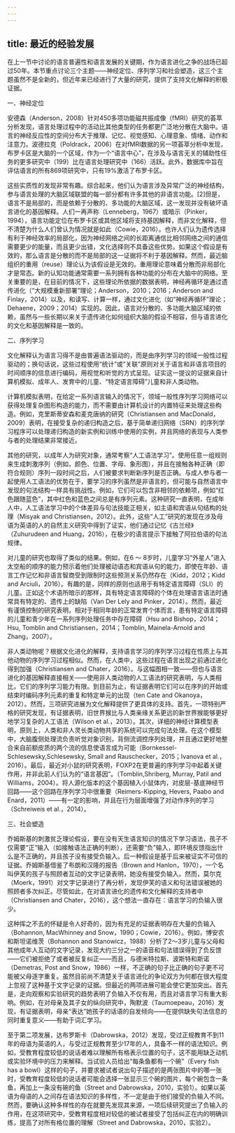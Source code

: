 ```yaml
---
---
---
```

title: 最近的经验发展
---




在上一节中讨论的语言普遍性和语言发展的关键期，作为语言进化之争的战场已超过50年。本节重点讨论三个主题——神经定位、序列学习和社会塑造，这三个主题虽然不是全新的，但近年来已经进行了大量的研究，提供了支持文化解释的积极证据。





一、神经定位


安德森（Anderson，2008）针对450多项功能磁共振成像（fMRI）研究的荟萃分析发现，语言处理过程中的活动比其他类型的任务都更广泛地分散在大脑中。语言的神经反应性的空间分布大于推理、记忆、视觉感知、心理意象、情绪、动作和注意力。波德拉克（Poldrack，2006）在对fMRI数据的另一项荟萃分析中发现，布罗卡区是大脑的一个区域，作为一个“语言中心”，在涉及与语言无关的辅助性任务的更多研究中（199）比在语言处理研究中（166）活跃。此外，数据库中旨在评估语言的所有869项研究中，只有19%激活了布罗卡区。

这些实质性的发现非常有趣。综合起来，他们认为语言涉及异常广泛的神经结构，参与语言处理的大脑区域联盟的每一部分都有许多其他的非语言功能。[2]但是，语言不是局部的，而是依赖于分散的、多功能的大脑区域，这一发现并没有破坏语言进化的基因解释。人们一再声称（Lenneberg，1967）或暗示（Pinker，1994），语言功能定位在布罗卡区或其他区域将支持基因解释，而非文化解释，但不清楚为什么人们曾认为情况就是如此（Cowie，2016）。也许人们认为遗传选择有利于神经效率的局部化，因为神经网络之间的长距离通信比相邻网络之间的通信需要更少的能量，而且更少出错，文化选择则不具备这些优势。如果这个假设是有效的，那么语言是分散的而不是局部的这一证据将不利于基因解释。然而，最近脑组织的重用（reuse）理论认为该假设是无效的。重用理论意味着分散而非局部化才是常态。新的认知功能通常需要一系列拥有各种功能的分布在大脑中的网络。至关重要的是，在目前的情况下，这些理论所依据的数据表明，神经再循环是通过遗传进化（“大规模重新部署”理论；Anderson，2010；2016；Anderson and Finlay，2014）以及，和读写、计算一样，通过文化进化（如“神经再循环”理论；Dehaene，2009；2014）实现的。因此，语言对分散的、多功能大脑区域的依赖，虽然与一些长期以来关于遗传进化如何组织大脑的假设不相容，但与语言进化的文化和基因解释是一致的。





二、序列学习


文化解释认为语言习得不是由普遍语法驱动的，而是由序列学习的领域一般性过程驱动的；换句话说，这些过程使用“统计”或“关联”原则对关于语言和非语言项目的时间顺序的信息进行编码，用视觉和听觉的方式呈现。证实这一提议的证据来自计算机模拟、成年人、发育中的儿童、“特定语言障碍”儿童和非人类动物。

计算机模拟表明，在给定一系列语言输入的情况下，领域一般性序列学习网络可以获得处理复杂图形构造的能力，而不需要由计算机设计的内置特征来处理这些构造。例如，克里斯蒂安森和麦克唐纳的研究（Christiansen and MacDonald，2009）表明，在接受复杂的递归构造之后，基于简单递归网络（SRN）的序列学习程序可以处理递归构造的新实例和训练中使用的实例，并且网络的表现与人类参与者的处理结果非常接近。

其他的研究，以成年人为研究对象，通常考察“人工语法学习”。使用任意一组规则来生成刺激序列（例如，颜色、位置、字母、象形图），并且在接触各种正确（即符合规则）序列一段时间之后，人们被要求判断新序列是否正确。与成人参与者一起使用人工语法的优势在于，要学习的序列虽然是非语言的，但可能与自然语言中发现的句法结构一样具有挑战性。例如，它们可以包含非相邻的依赖项，例如“红色跟随蓝色”，其中红色和蓝色之间总是有序列元素。这种研究一直表明，在成年人中，人工语法学习中的个体差异与句法技能正相关，如主语和宾语从句结构的处理（Misyak and Christiansen，2012）。此外，这些“人工”研究的发现在涉及母语为英语的人的自然主义研究中得到了证实，他们通过记忆《古兰经》（Zuhurudeen and Huang，2016），在极少的语言提示下接触了阿拉伯语的句法规律。

对儿童的研究也取得了类似的结果。例如，在6 ～ 8岁时，儿童学习“外星人”进入太空船的顺序的能力预示着他们处理被动语态和宾语从句的能力，即使在年龄、语言工作记忆和非语言智商受到限制时这些预测关系仍然存在（Kidd，2012；Kidd and Arciuli，2016）。有趣的是，同样的原则也适用于有特定语言障碍（SLI）的儿童。正如这个术语所暗示的那样，具有特定语言障碍的个体在处理语言语法时通常具有特定的、遗传上的缺陷（Van Der Lely and Pinker，2014）。然而，最近有谨慎控制的研究表明，相对于相同年龄的正常发育个体而言，患有特定语言障碍的儿童和青少年在一系列序列处理任务中存在障碍（Hsu and Bishop，2014；Hsu, Tomblin and Christiansen，2014；Tomblin, Mainela-Arnold and Zhang，2007）。

非人类动物呢？根据文化进化的解释，支持语言学习的序列学习过程在性质上与其他动物的序列学习过程相似。然而，在人类中，这些过程在语言出现之前通过进化得到加强（Christiansen and Chater，2016）。与这幅图相一致——但也与语言进化的基因解释直接相关——使用非人类动物的人工语法的研究表明，与人类相比，它们的序列学习能力有限。到目前为止，有证据表明它们可以在序列的开始或结束时编码序列元素的重复和特定单元的出现（ten Cate and Okanoya，2012）。然而，三项研究进展为文化解释提供了更具体的支持。首先，一项特别严格的研究发现，有证据表明，旧世界猴比与人类亲缘关系更远的新世界猴能够更好地学习复杂的人工语法（Wilson et al.，2013）。其次，详细的神经计算模型表明，原则上，人类和非人灵长类动物共享的系统可以完成句法处理。在这个模型中，大脑腹侧处理流负责听觉对象识别，背侧流调控序列处理，并且通过更好地整合来自前额皮质的两个流的信息使语言成为可能（Bornkessel-Schlesewsky,Schlesewsky, Small and Rauschecker，2015；Ivanova et al.，2016）。最后，最近对小鼠的研究表明，FOXP2在更普遍的序列学习中起着关键作用，并非此前人们认为的“语言基因”。（Tomblin,Shriberg, Murray, Patil and Williams，2004）。将人源化版本的这个基因植入小鼠体内，对皮层-基底神经节回路——这个回路在序列学习中很重要（Reimers-Kipping, Hevers, Paabo and Enard，2011）——有一定的影响，并且在行为层面增强了对动作序列的学习（Schreiweis et al.，2014）。





三、社会塑造


乔姆斯基的刺激贫乏理论假设，要在没有天生语言知识的情况下学习语法，孩子不仅需要“正”输入（如接触语法正确的判断），还需要“负”输入，即环境反馈指出什么是不正确的，并且孩子没有接受负输入。后一种假设是基于后来被证实不可信的证据。乔姆斯基借鉴了布朗和汉隆的报告（Brown and Hanlon，1970），一个名叫伊芙的孩子与照顾者互动的文字记录表明，她没有接受负输入。然而，莫尔克（Moerk，1991）对文字记录进行了再分析，发现伊芙的语义和句法错误被她的照顾者多次纠正。尽管如此，在对语言进化的遗传和文化解释的支持者中（Christiansen and Chater，2016），这个想法一直存在：语言学习的负输入很少。

这种挥之不去的怀疑是令人好奇的，因为有充足的证据表明存在大量的负输入（Bohannon, MacWhinney and Snow，1990；Cowie，2016）。例如，博安农和斯坦诺维茨（Bohannon and Stanowicz，1988）分析了2～3岁儿童与父母和其他成年人互动的文字记录，发现大约三分之一的语音和句法错误得到了负反馈——它们被拒绝了或者被反复纠正——而且，与德米特拉斯、波斯特和斯诺（Demetras, Post and Snow，1986）一样，不正确的句子比正确的句子更不可能被父母逐字重复。虽然目前尚不清楚关于语言进化的争论双方为何都在很大程度上忽视了这种基于文字记录的证据。但最近的两项进展可能会使它更加突出。首先是，走向观察和实验研究的趋势表明了负输入不仅有用，而且对语言学习有重大影响。例如，在对母亲及其子女的纵向研究中，陶默波（Taumoepeau，2016）发现，有证据表明，母亲“表达”她孩子的话语的自发倾向——在提供缺失句法信息的同时重复意义——有助于词汇学习。

至于第二项发展，达布罗斯卡（Dabrowska，2012）发现，受过正规教育不到11年的母语为英语的人，与受过正规教育至少17年的人，具备不一样的语法知识。例如，受教育程度较低的说话者难以理解所有格表示位置的句子，这不能用缺乏动机或实验环境中的压力来解释。当试验人员给出“每条鱼都有一个碗”（Every fish has a bowl）这样的句子，并要求被试者说出句子描述的是两张图片中的哪一张时，受教育程度较低的说话者可能会选择一张显示三个碗的图片，每个碗包含一条鱼，再加上一条没有碗的鱼（Street and Dabrowska，2010，实验1）。如果以英语为母语的人之间存在语法知识的多样性，不一定是由于他们接受的负输入不同。然而，要确认这种多样性的存在就要先发现其来源，一项后续研究提出了负输入的作用，在这项研究中，受教育程度相对较低的被试者接受了包括纠正在内的明确训练，提高了对所有格位置的理解（Street and Dabrowska，2010，实验2）。